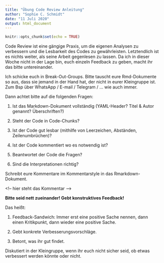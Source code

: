 ```yaml
---
title: "Übung Code Review Anleitung"
author: "Sophie C. Schmidt"
date: "11 Juli 2020"
output: html_document
---
```


```r
knitr::opts_chunk$set(echo = TRUE)
```

Code Review ist eine gängige Praxis, um die eigenen Analysen zu verbessern und die Lesbarkeit des Codes zu gewährleisten. Letztendlich ist es nichts weiter, als seine Arbeit gegenlesen zu lassen. Da ich in dieser Woche nicht in der Lage bin, euch einzeln Feedback zu geben, macht ihr das bitte untereinander.

Ich schicke euch in Break-Out-Groups. Bitte tauscht eure Rmd-Dokumente so aus, dass sie jemand in der Hand hat, der nicht in eurer Kleingruppe ist. Zum Bsp über WhatsApp / E-mail / Telegram / ... wie auch immer. 

Dann achtet bitte auf die folgenden Fragen:

1. Ist das Markdown-Dokument vollständig (YAML-Header? Titel & Autor genannt? Überschriften?)

2. Steht der Code in Code-Chunks? 

3. Ist der Code gut lesbar (mithilfe von Leerzeichen, Abständen, Zeilenumbrüchen)?

4. Ist der Code kommentiert wo es notwendig ist?

5. Beantwortet der Code die Fragen?

6. Sind die Interpretationen richtig?

Schreibt eure Kommentare im Kommentarstyle in das Rmarkdown-Dokument. 

\<!-- hier steht das Kommentar --> 


**Bitte seid nett zueinander! Gebt konstruktives Feedback!** 


Das heißt: 

1. Feedback-Sandwich: Immer erst eine positive Sache nennen, dann einen Kritikpunkt, dann wieder eine positive Sache.

2. Gebt konkrete Verbesserungsvorschläge. 

3. Betont, was ihr gut findet.

Diskutiert in der Kleingruppe, wenn ihr euch nicht sicher seid, ob etwas verbessert werden könnte oder nicht. 
